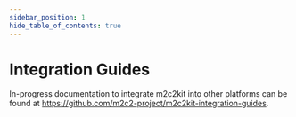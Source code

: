 ```yaml
---
sidebar_position: 1
hide_table_of_contents: true
---
```


# Integration Guides

In-progress documentation to integrate m2c2kit into other platforms can be found at https://github.com/m2c2-project/m2c2kit-integration-guides.